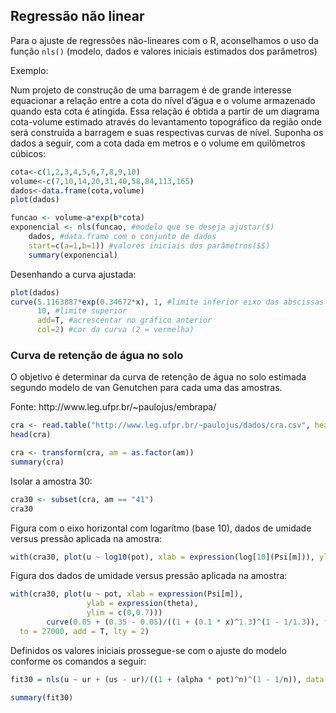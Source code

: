 ## Regressão não linear

Para o ajuste de regressões não-lineares com o R, aconselhamos o uso da função `nls()` (modelo, dados e valores iniciais estimados dos parâmetros)

Exemplo:

Num projeto de construção de uma barragem é de grande interesse equacionar a relação entre a cota do nível d’água e o volume armazenado quando esta cota é atingida. Essa relação é obtida a partir de um diagrama cota-volume estimado através do levantamento topográfico da região onde será construída a barragem e suas respectivas curvas de nível. Suponha os dados a seguir, com a cota dada em metros e o volume em quilômetros cúbicos:
```r
cota<-c(1,2,3,4,5,6,7,8,9,10) 
volume<-c(7,10,14,20,31,40,58,84,113,165) 
dados<-data.frame(cota,volume) 
plot(dados)
```

```r
funcao <- volume~a*exp(b*cota) 
exponencial <- nls(funcao, #modelo que se deseja ajustar($) 
    dados, #data.frame com o conjunto de dados
    start=c(a=1,b=1)) #valores iniciais dos parâmetros($$)   
    summary(exponencial)
```

Desenhando a curva ajustada:
```r
plot(dados) 
curve(5.1163887*exp(0.34672*x), 1, #limite inferior eixo das abscissas
      10, #limite superior
      add=T, #acrescentar no gráfico anterior 
      col=2) #cor da curva (2 = vermelha)
```

### Curva de retenção de água no solo

O objetivo é determinar da curva de retenção de água no solo estimada segundo modelo de van Genutchen para cada uma das amostras.

Fonte: http://www.leg.ufpr.br/~paulojus/embrapa/

```r
cra <- read.table("http://www.leg.ufpr.br/~paulojus/dados/cra.csv", head = T, sep = ",") 
head(cra)
```

```r
cra <- transform(cra, am = as.factor(am)) 
summary(cra)
```

Isolar a amostra 30:
```r
cra30 <- subset(cra, am == "41")
cra30
```

Figura com o eixo horizontal com logarítmo (base 10), dados de umidade versus pressão aplicada na amostra:
```r
with(cra30, plot(u ~ log10(pot), xlab = expression(log[10](Psi[m])), ylab = expression(theta), ylim = c(0, 0.7)))
```

Figura dos dados de umidade versus pressão aplicada na amostra:
```r
with(cra30, plot(u ~ pot, xlab = expression(Psi[m]), 
                 ylab = expression(theta),
                 ylim = c(0,0.7))) 
        curve(0.05 + (0.35 - 0.05)/((1 + (0.1 * x)^1.3)^(1 - 1/1.3)), from = 0, 
  to = 27000, add = T, lty = 2)
```

Definidos os valores iniciais prossegue-se com o ajuste do modelo conforme os comandos a seguir:
```r
fit30 = nls(u ~ ur + (us - ur)/((1 + (alpha * pot)^n)^(1 - 1/n)), data = cra30, start = list(us = 0.35, ur = 0.05, alpha = 0.1, n = 1.3))

summary(fit30)
```
